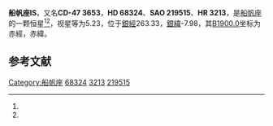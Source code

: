 {{Starbox begin
| name = 船帆座IS
}}
{{Starbox observe
| epoch = [[J2000.0|J2000.0]]
| constell = [[船帆座|船帆座]]<ref name=SIMBAD>{{cite web
 | url=http://simbad.u-strasbg.fr/simbad/sim-id?Ident=HR+3213
 | title =Pulsating variable Star
 | publisher=Centre de Données astronomiques de Strasbourg
 | work=SIMBAD
 | accessdate=2012-07-13}}</ref><ref name=DATA>{{cite web
 | url=http://vizier.u-strasbg.fr/viz-bin/VizieR-5?-out.add=.&-source=5050&-corr=PK=HR&-out.max=9999&HR=3213
 | title =VizieR Detailed Page
 | accessdate=2012-07-13}}</ref>
| 星官 = 
| ra = {{RA|8|9|43.2}}<ref name=SIMBAD /><ref name=DATA />
| dec = {{DEC|-47|56|15}}<ref name=SIMBAD /><ref name=DATA />
| appmag_v = 5.23<ref name=SIMBAD /><ref name=DATA />
}}
{{Starbox character
| class = B1IVe<ref name=SIMBAD /><ref name=DATA />
| b-v = -0.21<ref name=SIMBAD /><ref name=DATA />
| u-b = -0.89<ref name=SIMBAD /><ref name=DATA />
| r-i = <ref name=SIMBAD /><ref name=DATA />
| variable = 
}}
{{Starbox astrometry
| radial_v = -0.89
| prop_mo_ra = 5
| parallax = 
| p_error = 
}}
{{Starbox catalog
| names =CD-47 3653，[[SAO星表|SAO]] 219515，[[HD星表|HD]] 68324，[[HR星表|HR]] 3213}}
{{Starbox reference |Simbad=HR+3213}}
{{Starbox end}}

'''船帆座IS'''，又名'''CD-47 3653'''，'''HD 68324'''、'''SAO 219515'''、'''HR 3213'''，是[[船帆座|船帆座]]的一颗恒星<ref name=SIMBAD /><ref name=DATA />，视星等为5.23，位于[[銀道座標系|銀經]]263.33，[[銀道座標系|銀緯]]-7.98，其[[B1900.0|B1900.0]]坐标为赤經{{RA|8|6|40.7}}，赤緯{{DEC|-47|-7.98|31}}。

== 参考文献 ==
{{reflist}}

{{star-stub}}

{{船帆座恒星}}
[[Category:船帆座|Category:船帆座]]
[[Category:HD和HDE天體|68324]]
[[Category:HR天體|3213]]
[[Category:SAO天體|219515]]